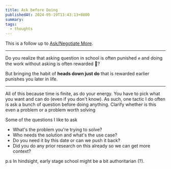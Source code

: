 ```yaml
---
title: Ask before Doing
publishedAt: 2024-05-19T13:43:13+0800
summary:
tags:
  - thoughts
---
```


This is a follow up to [Ask/Negotiate More](https://weichuntan.com/blog/ask-or-negotiate-more).

---

Do you realize that asking question in school is often punished ✊ and doing the work without asking is often rewarded 🎁?

But bringing the habit of **heads down just do** that is rewarded earlier punishes you later in life.

---

All of this because time is finite, as do your energy. You have to pick what you want and can do (even if you don't know). As such, one tactic I do often is ask a bunch of question before doing anything. Clarify whether is this even a problem or a problem worth solving

Some of the questions I like to ask

- What's the problem you're trying to solve?
- Who needs the solution and what's the use case?
- Do you need it by this date or can we push it back?
- Did you do any prior research on this already so we can get more context?

p.s In hindsight, early stage school might be a bit authoritarian (?).
